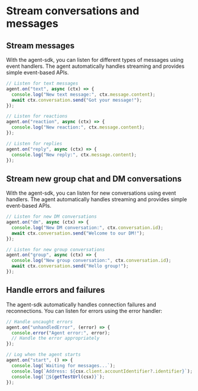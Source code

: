 # Stream conversations and messages


## Stream messages

With the agent-sdk, you can listen for different types of messages using event handlers. The agent automatically handles streaming and provides simple event-based APIs.

```js [Node]
// Listen for text messages
agent.on("text", async (ctx) => {
  console.log("New text message:", ctx.message.content);
  await ctx.conversation.send("Got your message!");
});

// Listen for reactions
agent.on("reaction", async (ctx) => {
  console.log("New reaction:", ctx.message.content);
});

// Listen for replies
agent.on("reply", async (ctx) => {
  console.log("New reply:", ctx.message.content);
});
```

## Stream new group chat and DM conversations

With the agent-sdk, you can listen for new conversations using event handlers. The agent automatically handles streaming and provides simple event-based APIs.

```js [Node]
// Listen for new DM conversations
agent.on("dm", async (ctx) => {
  console.log("New DM conversation:", ctx.conversation.id);
  await ctx.conversation.send("Welcome to our DM!");
});

// Listen for new group conversations
agent.on("group", async (ctx) => {
  console.log("New group conversation:", ctx.conversation.id);
  await ctx.conversation.send("Hello group!");
});
```


## Handle errors and failures

The agent-sdk automatically handles connection failures and reconnections. You can listen for errors using the error handler:

```js [Node]
// Handle uncaught errors
agent.on("unhandledError", (error) => {
  console.error("Agent error:", error);
  // Handle the error appropriately
});

// Log when the agent starts
agent.on("start", () => {
  console.log(`Waiting for messages...`);
  console.log(`Address: ${csx.client.accountIdentifier?.identifier}`);
  console.log(`🔗${getTestUrl(csx)}`);
});
```
